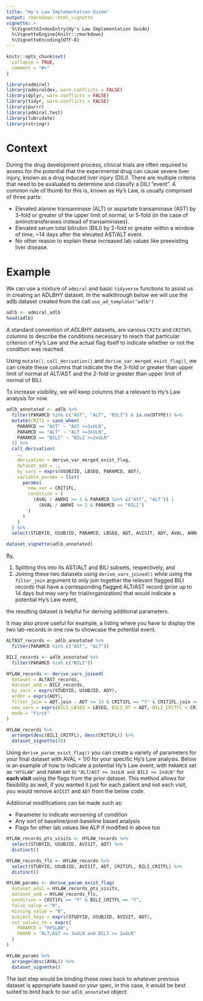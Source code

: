 ```yaml
---
title: "Hy's Law Implementation Guide"
output: rmarkdown::html_vignette
vignette: >
  %\VignetteIndexEntry{Hy's Law Implementation Guide}
  %\VignetteEngine{knitr::rmarkdown}
  %\VignetteEncoding{UTF-8}
---
```


```r
knitr::opts_chunk$set(
  collapse = TRUE,
  comment = "#>"
)

library(admiral)
library(admiraldev, warn.conflicts = FALSE)
library(dplyr, warn.conflicts = FALSE)
library(tidyr, warn.conflicts = FALSE)
library(purrr)
library(admiral.test)
library(lubridate)
library(stringr)
```

# Context
During the drug development process, clinical trials are often required to assess for the potential that the experimental drug can cause severe liver injury, known as a drug induced liver injury (DILI). There are multiple criteria that need to be evaluated to determine and classify a DILI "event". A common rule of thumb for this is, known as Hy's Law, is usually comprised of three parts:

- Elevated alanine transaminase (ALT) or aspartate transaminase (AST) by 3-fold or greater of the upper limit of normal, or 5-fold (in the case of aminotransferases instead of transaminases).
- Elevated serum total bilirubin (BILI) by 2-fold or greater within a window of time, ~14 days after the elevated AST/ALT event.
- No other reason to explain these increased lab values like preexisting liver disease.


# Example
We can use a mixture of `admiral` and basic `tidyverse` functions to assist us in creating an ADLBHY dataset. In the walkthrough below we will use the adlb dataset created from the call `use_ad_template("adlb")`

```r
adlb <- admiral_adlb
head(adlb)
```

A standard convention of ADLBHY datasets, are various `CRITX` and `CRITXFL` columns to describe the conditions necessary to reach that particular criterion of Hy's Law and the actual flag itself to indicate whether or not the condition was reached.

Using `mutate()`, `call_derivation()` and `derive_var_merged_exist_flag()`, we can create these columns that indicate the the 3-fold or greater than upper limit of normal of ALT/AST and the 2-fold or greater than upper limit of normal of BILI.

To increase visibility, we will keep columns that a relevant to Hy's Law analysis for now. 

```r
adlb_annotated <- adlb %>%
  filter(PARAMCD %in% c("AST", "ALT", "BILI") & is.na(DTYPE)) %>%
  mutate(CRIT1 = case_when(
    PARAMCD == "AST" ~ "AST >=3xULN",
    PARAMCD == "ALT" ~ "ALT >=3xULN",
    PARAMCD == "BILI" ~ "BILI >=2xULN"
  )) %>%
  call_derivation(
    .,
    derivation = derive_var_merged_exist_flag,
    dataset_add = .,
    by_vars = exprs(USUBJID, LBSEQ, PARAMCD, ADT),
    variable_params = list(
      params(
        new_var = CRIT1FL,
        condition = (
          (AVAL / ANRHI >= 3 & PARAMCD %in% c("AST", "ALT")) |
            (AVAL / ANRHI >= 2 & PARAMCD == "BILI")
        )
      )
    )
  ) %>%
  select(STUDYID, USUBJID, PARAMCD, LBSEQ, ADT, AVISIT, ADY, AVAL, ANRHI, CRIT1, CRIT1FL)

dataset_vignette(adlb_annotated)
```

By,

  1) Splitting this into its AST/ALT and BILI subsets, respectively, and 
  2) Joining these two datasets using `derive_vars_joined()` while using the `filter_join` argument to only join together the relevant flagged BILI records that have a corresponding flagged ALT/AST record (prior up to 14 days but may vary for trial/organization) that would indicate a potential Hy's Law event, 

the resulting dataset is helpful for deriving additional parameters.

It may also prove useful for example, a listing where you have to display the two lab-records in one row to showcase the potential event. 

```r
ALTAST_records <- adlb_annotated %>%
  filter(PARAMCD %in% c("AST", "ALT"))

BILI_records <- adlb_annotated %>%
  filter(PARAMCD %in% c("BILI"))

HYLAW_records <- derive_vars_joined(
  dataset = ALTAST_records,
  dataset_add = BILI_records,
  by_vars = exprs(STUDYID, USUBJID, ADY),
  order = exprs(ADY),
  filter_join = ADT.join - ADT <= 14 & CRIT1FL == "Y" & CRIT1FL.join == "Y",
  new_vars = exprs(BILI_LBSEQ = LBSEQ, BILI_DT = ADT, BILI_CRITFL = CRIT1FL),
  mode = "first"
)

HYLAW_records %>%
  arrange(desc(BILI_CRITFL), desc(CRIT1FL)) %>%
  dataset_vignette(10)
```

Using `derive_param_exist_flag()` you can create a variety of parameters for your final dataset with AVAL = 1/0 for your specific Hy's Law analysis. Below is an example of how to indicate a potential Hy's Law event, with `PARAMCD` set as `"HYSLAW"` and `PARAM` set to `"ALT/AST >= 3xULN and BILI >= 2xULN"` for **each visit** using the flags from the prior dataset. This method allows for flexibility as well, if you wanted it just for each patient and not each visit, you would remove `AVISIT` and `ADT` from the below code. 

Additional modifications can be made such as:

- Parameter to indicate worsening of condition
- Any sort of baseline/post-baseline based analysis
- Flags for other lab values like ALP if modified in above too

```r
HYLAW_records_pts_visits <- HYLAW_records %>%
  select(STUDYID, USUBJID, AVISIT, ADT) %>%
  distinct()

HYLAW_records_fls <- HYLAW_records %>%
  select(STUDYID, USUBJID, AVISIT, ADT, CRIT1FL, BILI_CRITFL) %>%
  distinct()

HYLAW_params <- derive_param_exist_flag(
  dataset_adsl = HYLAW_records_pts_visits,
  dataset_add = HYLAW_records_fls,
  condition = CRIT1FL == "Y" & BILI_CRITFL == "Y",
  false_value = "N",
  missing_value = "N",
  subject_keys = exprs(STUDYID, USUBJID, AVISIT, ADT),
  set_values_to = exprs(
    PARAMCD = "HYSLAW",
    PARAM = "ALT/AST >= 3xULN and BILI >= 2xULN"
  )
)

HYLAW_params %>%
  arrange(desc(AVAL)) %>%
  dataset_vignette()
```

The last step would be binding these rows back to whatever previous dataset is appropriate based on your spec, in this case, it would be best suited to bind back to our `adlb_annotated` object.

